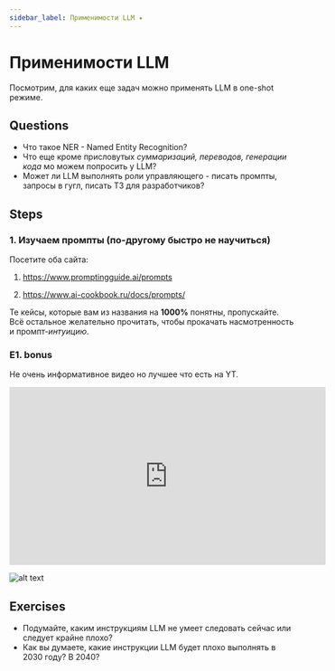 ```yaml
---
sidebar_label: Применимости LLM ✦
---
```


# Применимости LLM

Посмотрим, для каких еще задач можно применять LLM в one-shot режиме.

## Questions

- Что такое NER - Named Entity Recognition?
- Что еще кроме присловутых *суммаризаций, переводов, генерации кода* мо можем попросить у LLM?
- Может ли LLM выполнять роли управляющего - писать промпты, запросы в гугл, писать ТЗ для разработчиков?

## Steps

### 1. Изучаем промпты (по-другому быстро не научиться)

Посетите оба сайта:

1. https://www.promptingguide.ai/prompts

2. https://www.ai-cookbook.ru/docs/prompts/

Те кейсы, которые вам из названия на **1000%** понятны, пропускайте. Всё остальное желательно прочитать, чтобы прокачать насмотренность и промпт-*интуицию*.

### E1. bonus

Не очень информативное видео но лучшее что есть на YT.

<iframe width="560" height="315" src="https://www.youtube.com/embed/w3Ew2tTDGwo?si=oAX4yHowZE0vHGtW" title="YouTube video player" frameborder="0" allow="accelerometer; autoplay; clipboard-write; encrypted-media; gyroscope; picture-in-picture; web-share" referrerpolicy="strict-origin-when-cross-origin" allowfullscreen></iframe>

![alt text](assets/cases-mm.png)

## Exercises

- Подумайте, каким инструкциям LLM не умеет следовать сейчас или следует крайне плохо?
- Как вы думаете, какие инструкции LLM будет плохо выполнять в 2030 году? В 2040?



